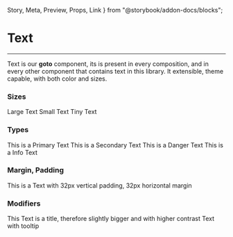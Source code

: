 
  Story,
  Meta,
  Preview,
  Props,
  Link
} from "@storybook/addon-docs/blocks";

<Meta title="Misc/Text" component={Text} />

# Text

<hr />

Text is our **goto** component, its is present in every composition, and in every other component
that contains text in this library. It extensible, theme capable, with both color and sizes.


### Sizes
<Preview>
  <Story name="Sizes">
    <Box>
      <Text size="large">Large Text</Text>
      <Text size="small">Small Text</Text>
      <Text size="tiny">Tiny Text</Text>
    </Box>
  </Story>
</Preview>

### Types
<Preview>
  <Story name="Types">
    <Box>
      <Text type="primary" size="large">This is a Primary Text</Text>
      <Text type="secondary" size="large">This is a Secondary Text</Text>
      <Text type="danger" size="large">This is a Danger Text</Text>
      <Text type="info" size="large">This is a Info Text</Text>
    </Box>
  </Story>
</Preview>

### Margin, Padding
<Preview>
  <Story name="Margin, Padding">
    <Box>
      <Text
      py="32px"
      mx="32px"
      type="primary"
      size="large">
      This is a Text with 32px vertical padding, 32px horizontal margin
      </Text>
    </Box>
  </Story>
</Preview>

### Modifiers
<Preview>
  <Story name="Modifiers">
    <Box>
      <Text isTitle>This Text is a title, therefore slightly bigger and with higher contrast</Text>
      <Text tooltip="Some additional info that's needed!">Text with tooltip</Text>
    </Box>
  </Story>
</Preview>



<Props of={Text} />
